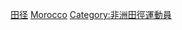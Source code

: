 {{Commonscat|Athletes from Morocco}}

[[Category:摩洛哥运动员|田径]]
[[Category:各國田徑運動員|Morocco]]
[[Category:非洲田徑運動員‎|Category:非洲田徑運動員‎]]